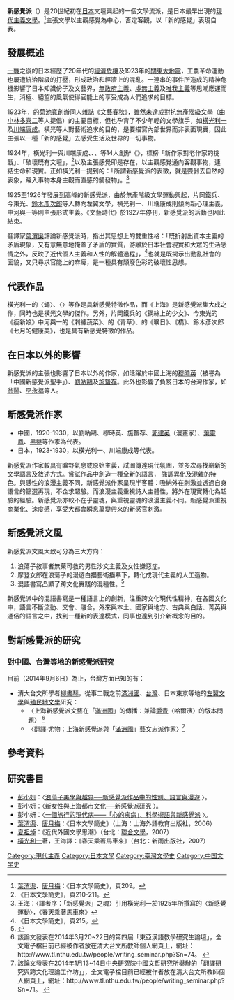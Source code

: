'''新感覺派'''（{{jpn|j=新感覚派|hg=しんかんかくは|rm=Shinkankakuha}}）是20世紀初在[[日本|日本]]文壇興起的一個文學流派，是日本最早出現的[[現代主義文學|現代主義文學]]。<ref>[[葉渭渠|葉渭渠]]、[[唐月梅|唐月梅]]：《日本文學簡史》，頁209。</ref>主張文學以主觀感覺為中心，否定客觀，以「新的感覺」表現自我。

==發展概述==
[[一戰|一戰]]之後的日本經歷了20年代的[[經濟危機|經濟危機]]及1923年的[[關東大地震|關東大地震]]，工農革命運動也屢遭統治階級的打壓，形成政治和經濟上的混亂。一連串的事件所造成的精神危機影響了日本知識份子及文藝界，[[無政府主義|無政府主義]]、[[虛無主義|虛無主義]]及[[唯我主義|唯我主義]]等思潮應運而生，消極、絕望的風氣使得官能上的享受成為人們追求的目標。

1923年，{{link-jp|新思潮|新思潮}}的[[菊池寬|菊池寬]]創辦同人雜誌《[[文藝春秋|文藝春秋]]》，雖然未達成對抗[[無產階級文學|無產階級文學]]（由[[小林多喜二|小林多喜二]]等人提倡）的主要目標，但也孕育了不少年輕的文學旗手，如[[橫光利一|橫光利一]]及[[川端康成|川端康成]]。橫光等人對藝術追求的目的，是要描寫內部世界而非表面現實，因此主張以一種「新的感覺」去感受生活及世界的一切事物。

1924年，橫光利一與川端康成、{{link-jp|片岡鐵兵|片岡鉄兵}}、{{link-jp|今東光|今東光}}、{{link-jp|中河與一|中河与一}}等14人創辦《{{link-jp|文藝時代|文藝時代}}》，標榜「新作家對老作家的挑戰」、「破壞既有文壇」，<ref>《日本文學簡史》，頁210-211。</ref>以及主張感覺即是存在，以主觀感覺通向客觀事物，連結生命和現實。正如橫光利一提到的：「所謂新感覺派的表徵，就是要剝去自然的表象，躍入事物本身主觀而直感的觸發物」。<ref>王海：〈譯者序：「新感覺派」之魂〉引用橫光利一於1925年所撰寫的〈新感覺運動〉，《春天乘著馬車來》</ref>

1925至1926年發展到高峰的新感覺派，由於無產階級文學運動興起，片岡鐵兵、今東光、[[鈴木彥次郎|鈴木彥次郎]]等人轉向左翼文學，横光利一、川端康成則傾向新心理主義，中河與一等則主張形式主義。《文藝時代》於1927年停刊，新感覺派的活動也因此結束。

翻譯家[[葉渭渠|葉渭渠]]評論新感覺派時，指出其思想上的雙重性格：「既折射出資本主義的矛盾現象，又有意無意地掩蓋了矛盾的實質，游離於日本社會現實和大眾的生活感情之外，反映了近代個人主義和人性的解體過程」，<ref>《日本文學簡史》，頁215。</ref>也就是既揭示出動亂社會的面貌，又只尋求官能上的麻痺，是一種具有頹廢色彩的破壞性思想。

==代表作品==
橫光利一的〈蠅〉、〈{{link-jp|頭與腹|頭ならびに腹}}〉等作是具新感覺特徵作品，而《上海》是新感覺派集大成之作，同時也是橫光文學的傑作。另外，片岡鐵兵的《鋼絲上的少女》、今東光的《瘦新娘》中河與一的《刺繡蔬菜》、{{link-jp|十一谷義三郎|十一谷義三郎}}的《青草》、{{link-jp|佐佐木茂索|佐佐木茂索}}的《曠日》、{{link-jp|池谷信三郎|池谷信三郎}}《橋》、鈴木彥次郎《七月的健康美》，也是具有新感覺特徵的作品。

==在日本以外的影響==
新感覺派的主張也影響了日本以外的作家，如活躍於中國上海的[[穆時英|穆時英]]（被譽為「中國新感覺派聖手」）、[[劉吶鷗|劉吶鷗]]及[[施蟄存|施蟄存]]。此外也影響了負笈日本的台灣作家，如[[翁鬧|翁鬧]]、[[巫永福|巫永福]]等人。

==新感覺派作家==
* 中國，1920-1930，以劉吶鷗、穆時英、施蟄存、[[郭建英|郭建英]]（漫畫家）、[[葉靈鳳|葉靈鳳]]、[[黑嬰|黑嬰]]等作家為代表。
* 日本，1923-1930，以橫光利一、川端康成等代表。

新感覺派作家較具有曠野氣息或原始主義，試圖傳達現代氛圍，並多次尋找嶄新的文學語言及敘述方式。嘗試作品中創造一種全新的語言，
強調異化及混雜的特色。與感性的浪漫主義不同，新感覺派作家呈現半客體：吸納外在刺激並透過自身語言的篩選再現，不企求超驗。而浪漫主義重視詩人主體性，將外在現實轉化為超驗的經驗。新感覺派亦較不在乎靈魂，與重視靈魂的浪漫主義不同。新感覺派重視商業化、速度感，享受大都會瞬息萬變帶來的新感官刺激。

==新感覺派文風==
新感覺派文風大致可分為三大方向：
#浪蕩子敘事者無藥可救的男性沙文主義及女性嫌惡症。
#摩登女郎在浪蕩子的漫遊白描藝術描摹下，轉化成現代主義的人工造物。
#混語書寫凸顯了跨文化實踐的混種性。<ref>{{cite book |author1=彭小妍 |title=浪蕩子美學與跨文化現代性：一九三○年代上海、東京及巴黎的浪蕩子、漫遊者與譯者 |page=p80-81 |url=https://books.google.com.tw/books?id=r9m5BwAAQBAJ&pg=PA81&lpg=PA81&dq=%E6%B7%B7%E8%AA%9E%E6%9B%B8%E5%AF%AB%E5%87%B8%E9%A1%AF%E4%BA%86%E8%B7%A8%E6%96%87%E5%8C%96%E5%AF%A6%E8%B8%90%E7%9A%84%E6%B7%B7%E7%A8%AE%E6%80%A7&source=bl&ots=IzutiLAv-X&sig=ACfU3U2UEKiTMOoA12xe2mdv1YZVxpnRCA&hl=zh-TW&sa=X&ved=2ahUKEwjemcO55J7oAhWUEqYKHfJNBdcQ6AEwAHoECAoQAQ#v=onepage&q&f=false |access-date=2020-03-17 |archive-date=2020-12-01 |archive-url=https://web.archive.org/web/20201201105223/https://books.google.com.tw/books?id=r9m5BwAAQBAJ&pg=PA81&lpg=PA81&dq=%E6%B7%B7%E8%AA%9E%E6%9B%B8%E5%AF%AB%E5%87%B8%E9%A1%AF%E4%BA%86%E8%B7%A8%E6%96%87%E5%8C%96%E5%AF%A6%E8%B8%90%E7%9A%84%E6%B7%B7%E7%A8%AE%E6%80%A7&source=bl&ots=IzutiLAv-X&sig=ACfU3U2UEKiTMOoA12xe2mdv1YZVxpnRCA&hl=zh-TW&sa=X&ved=2ahUKEwjemcO55J7oAhWUEqYKHfJNBdcQ6AEwAHoECAoQAQ#v=onepage&q&f=false |dead-url=no }}</ref>

新感覺派中的混語書寫是一種語言上的創新，注重跨文化現代性精神，在各國文化中，語言不斷流動、交會、融合。外來與本土、國家與地方、古典與白話、菁英與通俗的語言之中，找到一種新的表達模式，同事也達到引介新概念的目的。

==對新感覺派的研究==
===對中國、台灣等地的新感覺派研究===
目前（2014年9月6日）為止，台灣方面已知的有：
*清大台文所學者[[柳書琴|柳書琴]]，從事二戰之前[[滿洲國|滿洲國]]、[[台灣|台灣]]、日本東京等地的[[左翼文學|左翼文學]]與[[殖民地文學|殖民地文學]]研究：
**〈上海新感覺派文藝在「[[滿洲國|滿洲國]]」的傳播：兼論[[爵青|爵青]]〈哈爾濱〉的版本問題〉 <ref>該論文發表在2014年3月20~22日的第四屆「東亞漢語教學研究生論壇」，全文電子檔目前已經被作者放在清大台文所教師個人網頁上，網址：http://www.tl.nthu.edu.tw/people/writing_seminar.php?Sn=74。 {{Wayback|url=http://www.tl.nthu.edu.tw/people/writing_seminar.php?Sn=74 |date=20160304094025 }}</ref>
**〈翻譯‧尤物：上海新感覺派與「[[滿洲國|滿洲國]]」藝文志派作家〉<ref>該論文發表在2014年1月13~14日中央研究院中國文哲研究所舉辦的「翻譯研究與跨文化理論工作坊」」，全文電子檔目前已經被作者放在清大台文所教師個人網頁上，網址：http://www.tl.nthu.edu.tw/people/writing_seminar.php?Sn=71。 {{Wayback|url=http://www.tl.nthu.edu.tw/people/writing_seminar.php?Sn=71 |date=20160304140150 }}</ref>

==參考資料==
{{reflist|2}}
==研究書目==
*[[彭小妍|彭小妍]]：〈[http://www.litphil.sinica.edu.tw/home/publish/PDF/Bulletin/28/28-121-148.pdf 浪蕩子美學與越界──新感覺派作品中的性別、語言與漫遊] {{Wayback|url=http://www.litphil.sinica.edu.tw/home/publish/PDF/Bulletin/28/28-121-148.pdf |date=20141103165928 }}〉。
*彭小妍：〈[http://www.litphil.sinica.edu.tw/home/publish/PDF/Bulletin/10/10-317-355.pdf.pdf 新女性與上海都市文化──新感覺派研究] {{Wayback|url=http://www.litphil.sinica.edu.tw/home/publish/PDF/Bulletin/10/10-317-355.pdf.pdf |date=20141103171056 }}〉。
*彭小妍：〈[http://www.litphil.sinica.edu.tw/home/publish/PDF/Bulletin/34/34-205-248.pdf 一個旅行的現代病——「心的疾病」、科學術語與新感覺派] {{Wayback|url=http://www.litphil.sinica.edu.tw/home/publish/PDF/Bulletin/34/34-205-248.pdf |date=20110628000938 }}〉。
*[[葉渭渠|葉渭渠]]、[[唐月梅|唐月梅]]：《日本文學簡史》（上海：上海外語教育出版社，2006）
*[[夏祖焯|夏祖焯]]：《近代外國文學思潮》（台北：[[聯合文學|聯合文學]]，2007）
*[[橫光利一|橫光利一]]著，王海譯：《春天乘著馬車來》（台北：新雨出版社，2007）

[[Category:現代主義|Category:現代主義]]
[[Category:日本文學|Category:日本文學]]
[[Category:臺灣文學史|Category:臺灣文學史]]
[[Category:中国文学史|Category:中国文学史]]
